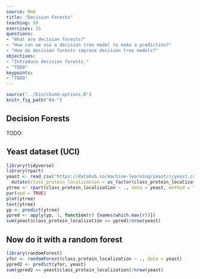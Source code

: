 ```yaml
---
source: Rmd
title: "Decision Forests"
teaching: 50 
exercises: 15
questions:
- "What are decision forests?"
- "How can we use a decision tree model to make a prediction?"
- "How do decision forests improve decision tree models?"
objectives:
- "Introduce decision forests."
- "TODO"
keypoints:
- "TODO"
---
```


```r
source("../bin/chunk-options.R")
knitr_fig_path("04-")
```

## Decision Forests

TODO: 

## Yeast dataset (UCI)

```r
library(tidyverse)
library(rpart)
yeast <- read_csv("https://datahub.io/machine-learning/yeast/r/yeast.csv") %>%
  mutate(class_protein_localization = as_factor(class_protein_localization))
ytree <- rpart(class_protein_localization ~ ., data = yeast, method = "class")
par(xpd = TRUE)
plot(ytree)
text(ytree)
yp <- predict(ytree)
ypred <- apply(yp, 1, function(r) {names(which.max(r))})
sum(yeast$class_protein_localization == ypred)/nrow(yeast)
```

## Now do it with a random forest

```r
library(randomForest)
yfor <- randomForest(class_protein_localization ~ ., data = yeast)
ypred2 <- predict(yfor, yeast)
sum(ypred2 == yeast$class_protein_localization)/nrow(yeast)
```

